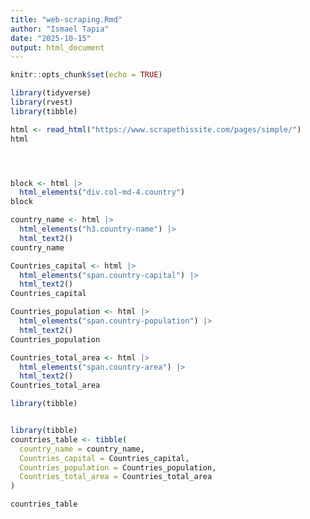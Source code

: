 ```yaml
---
title: "web-scraping.Rmd"
author: "Ismael Tapia"
date: "2025-10-15"
output: html_document
---
```


```r
knitr::opts_chunk$set(echo = TRUE)
```

```r

library(tidyverse)
library(rvest)
library(tibble)

html <- read_html("https://www.scrapethissite.com/pages/simple/")
html





```

```r
block <- html |>
  html_elements("div.col-md-4.country")
block


```
```r
country_name <- html |>
  html_elements("h3.country-name") |>
  html_text2()
country_name
```

```r


Countries_capital <- html |>
  html_elements("span.country-capital") |>
  html_text2()
Countries_capital
```

```r
Countries_population <- html |>
  html_elements("span.country-population") |>
  html_text2()
Countries_population

```

```r

Countries_total_area <- html |>
  html_elements("span.country-area") |>
  html_text2()
Countries_total_area
```





```r
library(tibble)


library(tibble)
countries_table <- tibble(
  country_name = country_name,
  Countries_capital = Countries_capital,
  Countries_population = Countries_population,
  Countries_total_area = Countries_total_area
)

countries_table



```




